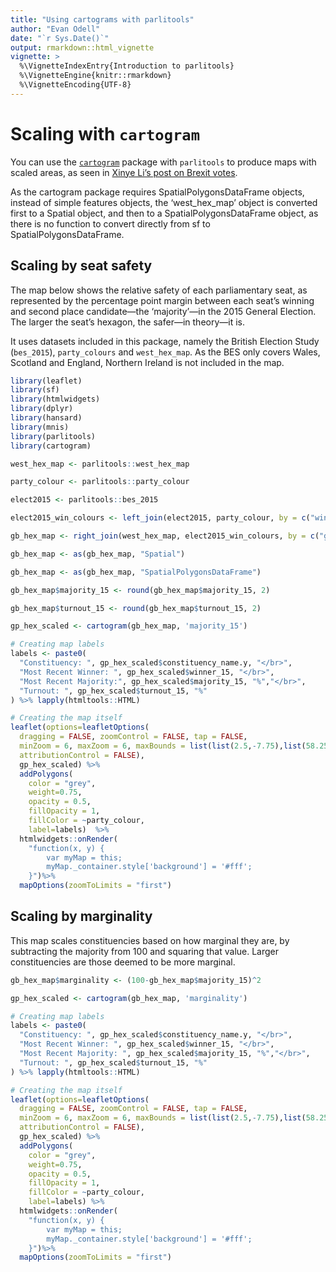 ```yaml
---
title: "Using cartograms with parlitools"
author: "Evan Odell"
date: "`r Sys.Date()`"
output: rmarkdown::html_vignette
vignette: >
  %\VignetteIndexEntry{Introduction to parlitools}
  %\VignetteEngine{knitr::rmarkdown}
  %\VignetteEncoding{UTF-8}
---
```


# Scaling with `cartogram`

You can use the [`cartogram`](https://CRAN.R-project.org/package=cartogram) package with `parlitools` to produce maps with scaled areas, as seen in [Xinye Li's post on Brexit votes](https://xinye1.github.io/projects/brexit-cartogram-leaflet/). 

As the cartogram package requires SpatialPolygonsDataFrame objects, instead of simple features objects, the 'west_hex_map' object is converted first to a Spatial object, and then to a SpatialPolygonsDataFrame object, as there is no function to convert directly from sf to SpatialPolygonsDataFrame.

## Scaling by seat safety

The map below shows the relative safety of each parliamentary seat, as represented by the percentage point margin between each seat's winning and second place candidate---the 'majority'---in the 2015 General Election. The larger the seat's hexagon, the safer---in theory---it is.

It uses datasets included in this package, namely the British Election Study (`bes_2015`), `party_colours` and `west_hex_map`. As the BES only covers Wales, Scotland and England, Northern Ireland is not included in the map.

```r

library(leaflet)
library(sf)
library(htmlwidgets)
library(dplyr)
library(hansard)
library(mnis)
library(parlitools)
library(cartogram)

west_hex_map <- parlitools::west_hex_map

party_colour <- parlitools::party_colour

elect2015 <- parlitools::bes_2015

elect2015_win_colours <- left_join(elect2015, party_colour, by = c("winner_15" ="party_name")) #Join to current MP data

gb_hex_map <- right_join(west_hex_map, elect2015_win_colours, by = c("gss_code"="onsconst_id")) #Join colours to hexagon map

gb_hex_map <- as(gb_hex_map, "Spatial")

gb_hex_map <- as(gb_hex_map, "SpatialPolygonsDataFrame")

gb_hex_map$majority_15 <- round(gb_hex_map$majority_15, 2)

gb_hex_map$turnout_15 <- round(gb_hex_map$turnout_15, 2)

gp_hex_scaled <- cartogram(gb_hex_map, 'majority_15')

# Creating map labels
labels <- paste0(
  "Constituency: ", gp_hex_scaled$constituency_name.y, "</br>",
  "Most Recent Winner: ", gp_hex_scaled$winner_15, "</br>",
  "Most Recent Majority:", gp_hex_scaled$majority_15, "%","</br>",
  "Turnout: ", gp_hex_scaled$turnout_15, "%"
) %>% lapply(htmltools::HTML)

# Creating the map itself
leaflet(options=leafletOptions(
  dragging = FALSE, zoomControl = FALSE, tap = FALSE,
  minZoom = 6, maxZoom = 6, maxBounds = list(list(2.5,-7.75),list(58.25,50.0)),
  attributionControl = FALSE),
  gp_hex_scaled) %>%
  addPolygons(
    color = "grey",
    weight=0.75,
    opacity = 0.5,
    fillOpacity = 1,
    fillColor = ~party_colour,
    label=labels)  %>%
  htmlwidgets::onRender(
    "function(x, y) {
        var myMap = this;
        myMap._container.style['background'] = '#fff';
    }")%>%
  mapOptions(zoomToLimits = "first")
```


## Scaling by marginality

This map scales constituencies based on how marginal they are, by subtracting the majority from 100 and squaring that value. Larger constituencies are those deemed to be more marginal.

```r

gb_hex_map$marginality <- (100-gb_hex_map$majority_15)^2

gp_hex_scaled <- cartogram(gb_hex_map, 'marginality')

# Creating map labels
labels <- paste0(
  "Constituency: ", gp_hex_scaled$constituency_name.y, "</br>",
  "Most Recent Winner: ", gp_hex_scaled$winner_15, "</br>",
  "Most Recent Majority: ", gp_hex_scaled$majority_15, "%","</br>",
  "Turnout: ", gp_hex_scaled$turnout_15, "%"
) %>% lapply(htmltools::HTML)

# Creating the map itself
leaflet(options=leafletOptions(
  dragging = FALSE, zoomControl = FALSE, tap = FALSE,
  minZoom = 6, maxZoom = 6, maxBounds = list(list(2.5,-7.75),list(58.25,50.0)),
  attributionControl = FALSE),
  gp_hex_scaled) %>%
  addPolygons(
    color = "grey",
    weight=0.75,
    opacity = 0.5,
    fillOpacity = 1,
    fillColor = ~party_colour,
    label=labels) %>% 
  htmlwidgets::onRender(
    "function(x, y) {
        var myMap = this;
        myMap._container.style['background'] = '#fff';
    }")%>% 
  mapOptions(zoomToLimits = "first")

```

